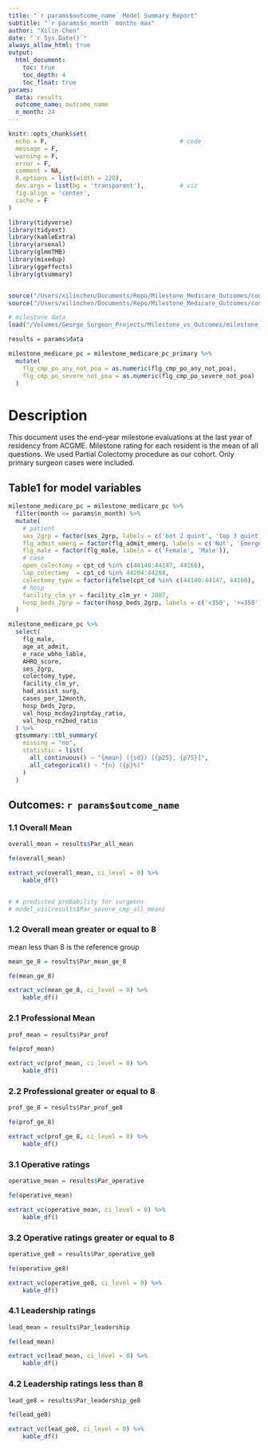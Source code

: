 ```yaml
---
title: "`r params$outcome_name` Model Summary Report"
subtitle: "`r params$n_month` months max"
author: "Xilin Chen"
date: "`r Sys.Date()`"
always_allow_html: true
output:
  html_document:
    toc: true
    toc_depth: 4
    toc_float: true
params:
  data: results
  outcome_name: outcome_name
  n_month: 24
---
```


```r
knitr::opts_chunk$set(
  echo = F,                                     # code
  message = F,
  warning = F,
  error = F,
  comment = NA,
  R.options = list(width = 220),
  dev.args = list(bg = 'transparent'),          # viz
  fig.align = 'center',
  cache = F
)

library(tidyverse)
library(tidyext)
library(kableExtra)
library(arsenal)
library(glmmTMB)
library(mixedup)
library(ggeffects)
library(gtsummary)


source("/Users/xilinchen/Documents/Repo/Milestone_Medicare_Outcomes/code/functions/fe.r")
source("/Users/xilinchen/Documents/Repo/Milestone_Medicare_Outcomes/code/functions/predictor_visual_from_model.R")

```


```r
# milestone data
load("/Volumes/George_Surgeon_Projects/Milestone_vs_Outcomes/milestone_medicare_pc_primary.rdata")

results = params$data

milestone_medicare_pc = milestone_medicare_pc_primary %>%
  mutate(
    flg_cmp_po_any_not_poa = as.numeric(flg_cmp_po_any_not_poa),
    flg_cmp_po_severe_not_poa = as.numeric(flg_cmp_po_severe_not_poa)
  )
```

# Description

This document uses the end-year milestone evaluations at the last year of residency from ACGME. Milestone rating for each resident is the mean of all questions. We used Partial Colectomy procedure as our cohort. Only primary surgeon cases were included.


## Table1 for model variables

```r
milestone_medicare_pc = milestone_medicare_pc %>% 
  filter(month <= params$n_month) %>% 
  mutate(
    # patient
    ses_2grp = factor(ses_2grp, labels = c('bot 2 quint', 'top 3 quint')),
    flg_admit_emerg = factor(flg_admit_emerg, labels = c('Not', 'Emergency')),
    flg_male = factor(flg_male, labels = c('Female', 'Male')),
    # case
    open_colectomy = cpt_cd %in% c(44140:44147, 44160),
    lap_colectomy  = cpt_cd %in% 44204:44208,
    colectomy_type = factor(ifelse(cpt_cd %in% c(44140:44147, 44160), 'open', 'lap')),
    # hosp
    facility_clm_yr = facility_clm_yr + 2007,
    hosp_beds_2grp = factor(hosp_beds_2grp, labels = c('<350', '>=350')),
  )

milestone_medicare_pc %>%
  select(
    flg_male,
    age_at_admit,
    e_race_wbho_lable,
    AHRQ_score,
    ses_2grp,
    colectomy_type,
    facility_clm_yr,
    had_assist_surg,
    cases_per_12month,
    hosp_beds_2grp,
    val_hosp_mcday2inptday_ratio,
    val_hosp_rn2bed_ratio
  ) %>%
  gtsummary::tbl_summary(
    missing = "no",
    statistic = list(
      all_continuous() ~ "{mean} ({sd}) [{p25}, {p75}]",
      all_categorical() ~ "{n} ({p}%)"
    )
  )
```


## Outcomes: `r params$outcome_name`

### 1.1 Overall Mean

```r
overall_mean = results$Par_all_mean

fe(overall_mean)

extract_vc(overall_mean, ci_level = 0) %>% 
    kable_df() 


# # predicted probability for surgeons
# model_vis(results$Par_severe_cmp_all_mean)
```


### 1.2 Overall mean greater or equal to 8

mean less than 8 is the reference group

```r
mean_ge_8 = results$Par_mean_ge_8

fe(mean_ge_8)

extract_vc(mean_ge_8, ci_level = 0) %>%
    kable_df()

```



### 2.1 Professional Mean

```r
prof_mean = results$Par_prof

fe(prof_mean)

extract_vc(prof_mean, ci_level = 0) %>%
    kable_df()

```

### 2.2 Professional greater or equal to 8

```r
prof_ge_8 = results$Par_prof_ge8

fe(prof_ge_8)

extract_vc(prof_ge_8, ci_level = 0) %>%
    kable_df()

```


### 3.1 Operative ratings

```r
operative_mean = results$Par_operative

fe(operative_mean)

extract_vc(operative_mean, ci_level = 0) %>%
    kable_df()

```


### 3.2 Operative ratings greater or equal to 8

```r
operative_ge8 = results$Par_operative_ge8

fe(operative_ge8)

extract_vc(operative_ge8, ci_level = 0) %>%
    kable_df()
```


### 4.1 Leadership ratings

```r
lead_mean = results$Par_leadership

fe(lead_mean)

extract_vc(lead_mean, ci_level = 0) %>%
    kable_df()

```


### 4.2 Leadership ratings less than 8

```r
lead_ge8 = results$Par_leadership_ge8

fe(lead_ge8)

extract_vc(lead_ge8, ci_level = 0) %>%
    kable_df()
```



